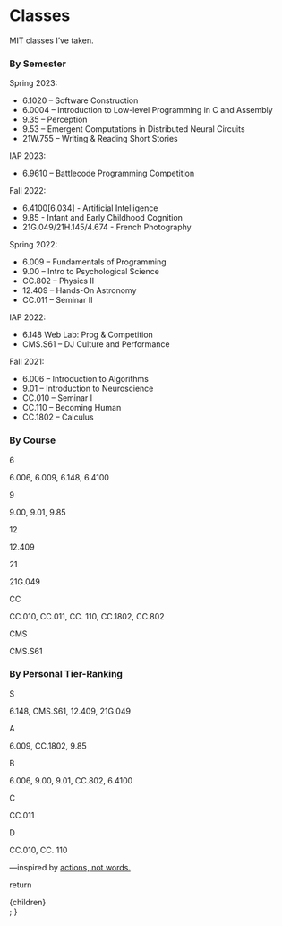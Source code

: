 # Classes

MIT classes I’ve taken.

### By Semester

Spring 2023:

*   6.1020 – Software Construction
*   6.0004 – Introduction to Low-level Programming in C and Assembly
*   9.35 – Perception 
*   9.53 – Emergent Computations in Distributed Neural Circuits
*   21W.755 – Writing & Reading Short Stories

IAP 2023:

*   6.9610 – Battlecode Programming Competition

Fall 2022:

*   6.4100[6.034] - Artificial Intelligence
*   9.85 - Infant and Early Childhood Cognition 
*   21G.049/21H.145/4.674 - French Photography 

Spring 2022:

*   6.009 – Fundamentals of Programming
*   9.00 – Intro to Psychological Science
*   CC.802 – Physics II
*   12.409 – Hands-On Astronomy
*   CC.011 – Seminar II

IAP 2022:

*   6.148 Web Lab: Prog & Competition
*   CMS.S61 – DJ Culture and Performance

Fall 2021:

*   6.006 – Introduction to Algorithms
*   9.01 – Introduction to Neuroscience
*   CC.010 – Seminar I
*   CC.110 – Becoming Human
*   CC.1802 – Calculus

### By Course

6

6.006, 6.009, 6.148, 6.4100

9

9.00, 9.01, 9.85

12

12.409

21

21G.049

CC

CC.010, CC.011, CC. 110, CC.1802, CC.802

CMS

CMS.S61

### By Personal Tier-Ranking

S

6.148, CMS.S61, 12.409, 21G.049

A

6.009, CC.1802, 9.85

B

6.006, 9.00, 9.01, CC.802, 6.4100

C

CC.011

D

CC.010, CC. 110

—inspired by [actions, not words.](https://www.alanzhu.me/mit)

  return <div className="m-auto prose py-12 px-4">{children}</div>;
}
